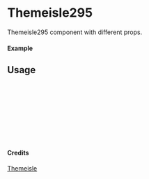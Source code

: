 
<Meta of={Themeisle295} title="Themeisle/Themeisle295" />

# Themeisle295

Themeisle295 component with different props.

#### Example

<Canvas of={Themeisle295.Primary} />

## Usage

```ts
import { Themeisle295 } from "yadl-ui";

const Example = () => {
  return (
      <Themeisle295 />
  );
};

export default Example;
```

#### Credits
[Themeisle](https://themeisle.com/illustrations)
